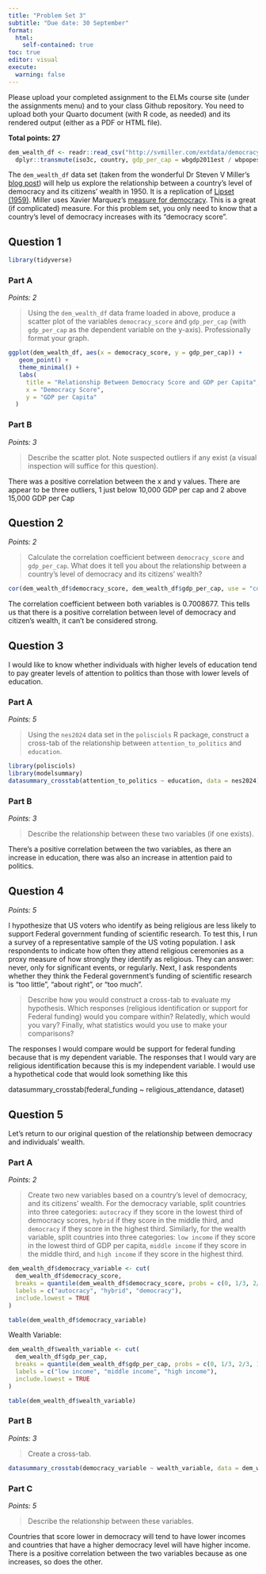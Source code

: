 ```yaml
---
title: "Problem Set 3"
subtitle: "Due date: 30 September"
format: 
  html:
    self-contained: true
toc: true
editor: visual
execute: 
  warning: false
---
```


Please upload your completed assignment to the ELMs course site (under the assignments menu) and to your class Github repository. You need to upload both your Quarto document (with R code, as needed) and its rendered output (either as a PDF or HTML file).

**Total points: 27**

```r
dem_wealth_df <- readr::read_csv("http://svmiller.com/extdata/democracy-income-1950.csv") |> 
  dplyr::transmute(iso3c, country, gdp_per_cap = wbgdp2011est / wbpopest, democracy_score = xm_qudsest)
```

The `dem_wealth_df` data set (taken from the wonderful Dr Steven V Miller's [blog post](https://svmiller.com/blog/2023/09/democracy-income-correlation-analysis/)) will help us explore the relationship between a country's level of democracy and its citizens' wealth in 1950. It is a replication of [Lipset (1959)](https://www.cambridge.org/core/journals/american-political-science-review/article/abs/some-social-requisites-of-democracy-economic-development-and-political-legitimacy1/26559429359F42D3E9B8BC82CA65546A). Miller uses Xavier Marquez's [measure for democracy](https://www.cambridge.org/core/journals/political-analysis/article/democratic-compromise-a-latent-variable-analysis-of-ten-measures-of-regime-type/2A6B2BBA6F80367644F2C5007E1CFC29). This is a great (if complicated) measure. For this problem set, you only need to know that a country's level of democracy increases with its "democracy score".

## Question 1

```r
library(tidyverse)
```

### Part A

*Points: 2*

> Using the `dem_wealth_df` data frame loaded in above, produce a scatter plot of the variables `democracy_score` and `gdp_per_cap` (with `gdp_per_cap` as the dependent variable on the y-axis). Professionally format your graph.

```r
ggplot(dem_wealth_df, aes(x = democracy_score, y = gdp_per_cap)) +
   geom_point() +
   theme_minimal() +
   labs(
     title = "Relationship Between Democracy Score and GDP per Capita",
     x = "Democracy Score",
     y = "GDP per Capita"
  )
```

### Part B

*Points: 3*

> Describe the scatter plot. Note suspected outliers if any exist (a visual inspection will suffice for this question).

There was a positive correlation between the x and y values. There are appear to be three outliers, 1 just below 10,000 GDP per cap and 2 above 15,000 GDP per Cap

## Question 2

*Points: 2*

> Calculate the correlation coefficient between `democracy_score` and `gdp_per_cap`. What does it tell you about the relationship between a country's level of democracy and its citizens' wealth?

```r

cor(dem_wealth_df$democracy_score, dem_wealth_df$gdp_per_cap, use = "complete.obs")


```

The correlation coefficient between both variables is 0.7008677. This tells us that there is a positive correlation between level of democracy and citizen's wealth, it can't be considered strong.

## Question 3

I would like to know whether individuals with higher levels of education tend to pay greater levels of attention to politics than those with lower levels of education.

### Part A

*Points: 5*

> Using the `nes2024` data set in the `polisciols` R package, construct a cross-tab of the relationship between `attention_to_politics` and `education`.

```r
library(polisciols)
library(modelsummary)
datasummary_crosstab(attention_to_politics ~ education, data = nes2024)

```

### Part B

*Points: 3*

> Describe the relationship between these two variables (if one exists).

There's a positive correlation between the two variables, as there an increase in education, there was also an increase in attention paid to politics.

## Question 4

*Points: 5*

I hypothesize that US voters who identify as being religious are less likely to support Federal government funding of scientific research. To test this, I run a survey of a representative sample of the US voting population. I ask respondents to indicate how often they attend religious ceremonies as a proxy measure of how strongly they identify as religious. They can answer: never, only for significant events, or regularly. Next, I ask respondents whether they think the Federal government's funding of scientific research is "too little", "about right", or "too much".

> Describe how you would construct a cross-tab to evaluate my hypothesis. Which responses (religious identification or support for Federal funding) would you compare within? Relatedly, which would you vary? Finally, what statistics would you use to make your comparisons?

The responses I would compare would be support for federal funding because that is my dependent variable. The responses that I would vary are religious identification because this is my independent variable. I would use a hypothetical code that would look something like this

datasummary_crosstab(federal_funding \~ religious_attendance, dataset)

## Question 5

Let's return to our original question of the relationship between democracy and individuals' wealth.

### Part A

*Points: 2*

> Create two new variables based on a country's level of democracy, and its citizens' wealth. For the democracy variable, split countries into three categories: `autocracy` if they score in the lowest third of democracy scores, `hybrid` if they score in the middle third, and `democracy` if they score in the highest third. Similarly, for the wealth variable, split countries into three categories: `low income` if they score in the lowest third of GDP per capita, `middle income` if they score in the middle third, and `high income` if they score in the highest third.

```r

dem_wealth_df$democracy_variable <- cut(
  dem_wealth_df$democracy_score,
  breaks = quantile(dem_wealth_df$democracy_score, probs = c(0, 1/3, 2/3, 1), na.rm = TRUE),
  labels = c("autocracy", "hybrid", "democracy"),
  include.lowest = TRUE
)

table(dem_wealth_df$democracy_variable)

```

Wealth Variable:

```r
dem_wealth_df$wealth_variable <- cut(
  dem_wealth_df$gdp_per_cap,
  breaks = quantile(dem_wealth_df$gdp_per_cap, probs = c(0, 1/3, 2/3, 1), na.rm = TRUE),
  labels = c("low income", "middle income", "high income"),
  include.lowest = TRUE
)

table(dem_wealth_df$wealth_variable)
```

### Part B

*Points: 3*

> Create a cross-tab.

```r

datasummary_crosstab(democracy_variable ~ wealth_variable, data = dem_wealth_df)

```

### Part C

*Points: 5*

> Describe the relationship between these variables.

Countries that score lower in democracy will tend to have lower incomes and countries that have a higher democracy level will have higher income. There is a positive correlation between the two variables because as one increases, so does the other. 